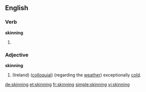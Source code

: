 ==English==

===Verb===
'''skinning'''

# {{present participle of|skin}}

===Adjective===
'''skinning'''

# (Ireland) ([[colloquial]]) (regarding the [[weather]]) exceptionally [[cold]].
{{rfquote}}

[[de:skinning]]
[[et:skinning]]
[[fr:skinning]]
[[simple:skinning]]
[[vi:skinning]]